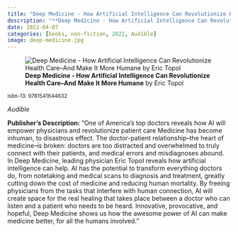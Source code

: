 ```yaml
---
title: "Deep Medicine - How Artificial Intelligence Can Revolutionize Health Care--And Make It More Humane"
description: "**Deep Medicine - How Artificial Intelligence Can Revolutionize Health Care--And Make It More Humane** by Eric Topol"
date: 2022-04-07
categories: [books, non-fiction, 2022, Audible]
image: deep-medicine.jpg
---
```

![**Deep Medicine - How Artificial Intelligence Can Revolutionize Health Care--And Make It More Humane** by Eric Topol](deep-medicine.jpg){fig-align="left"}

<sup>isbn-13: 9781541644632</sup>

*Audible*

**Publisher's Description:**
"One of America's top doctors reveals how AI will empower physicians and
revolutionize patient care Medicine has become inhuman, to disastrous
effect. The doctor-patient relationship--the heart of medicine--is broken:
doctors are too distracted and overwhelmed to truly connect with their
patients, and medical errors and misdiagnoses abound. In Deep Medicine,
leading physician Eric Topol reveals how artificial intelligence can help.
AI has the potential to transform everything doctors do, from notetaking
and medical scans to diagnosis and treatment, greatly cutting down the cost
of medicine and reducing human mortality. By freeing physicians from the
tasks that interfere with human connection, AI will create space for the
real healing that takes place between a doctor who can listen and a patient
who needs to be heard. Innovative, provocative, and hopeful, Deep Medicine
shows us how the awesome power of AI can make medicine better, for all the
humans involved."